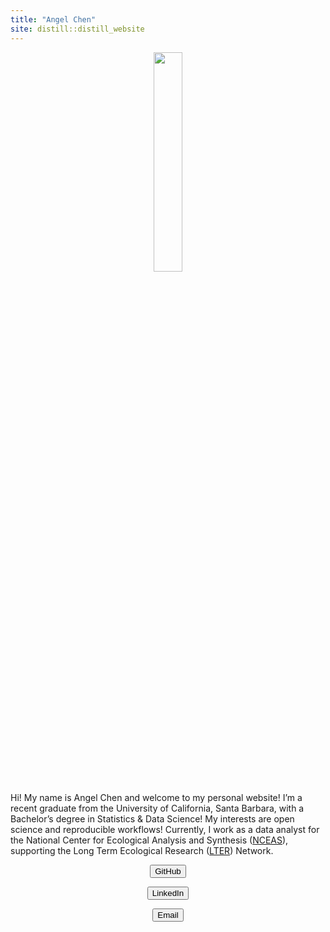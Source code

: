 ```yaml
---
title: "Angel Chen"
site: distill::distill_website
---
```


<center>

![](images/20210421_122949.png){width="30%"}

</center>

Hi! My name is Angel Chen and welcome to my personal website! I'm a recent graduate from the University of California, Santa Barbara, with a Bachelor's degree in Statistics & Data Science! My interests are open science and reproducible workflows! Currently, I work as a data analyst for the National Center for Ecological Analysis and Synthesis ([NCEAS](https://www.nceas.ucsb.edu/)), supporting the Long Term Ecological Research ([LTER](https://lternet.edu/)) Network.

<center>

::: {.list-group .col-8 .m-1 .text-center .d-block .d-sm-none}
<a href="https://github.com/angelchen7"> <button type="button" class="list-group-item list-group-item-action my-1 rounded"> <i class="fab fa-github"></i> GitHub </button> </a>

<a href="https://www.linkedin.com/in/angel-chen-854376181/"> <button type="button" class="list-group-item list-group-item-action my-1 rounded"> <i class="fab fa-linkedin"></i> LinkedIn </button> </a>

<a href="mailto:angel777chen@gmail.com"> <button type="button" class="list-group-item list-group-item-action my-1 rounded"> <i class="fas fa-envelope"></i> Email </button> </a>
:::

</center>
